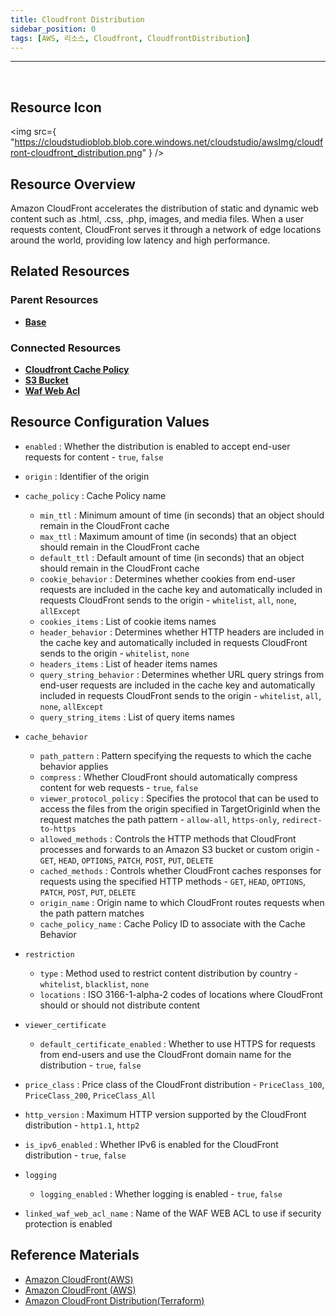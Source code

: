 ```yaml
---
title: Cloudfront Distribution
sidebar_position: 0
tags: [AWS, 리소스, Cloudfront, CloudfrontDistribution]
---
```


<hr />
<br />

## Resource Icon

<img
    src={
        "https://cloudstudioblob.blob.core.windows.net/cloudstudio/awsImg/cloudfront-cloudfront_distribution.png"
    }
/>

## Resource Overview

Amazon CloudFront accelerates the distribution of static and dynamic web content such as .html, .css, .php, images, and media files. 
When a user requests content, CloudFront serves it through a network of edge locations around the world, providing low latency and high performance.

## Related Resources

### Parent Resources

-   [**Base**](https://docs.cstudio.app/docs/resource/aws/Base/)

### Connected Resources

-   [**Cloudfront Cache Policy**](https://docs.cstudio.app/docs/resource/aws/Cloudfront/CloudfrontDistribution)
-   [**S3 Bucket**](https://docs.cstudio.app/docs/resource/aws/S3/S3Bucket)
-   [**Waf Web Acl**](https://docs.cstudio.app/docs/resource/aws/Waf/WafWebAcl)

## Resource Configuration Values

-   `enabled` : Whether the distribution is enabled to accept end-user requests for content - `true`, `false`
-   `origin` : Identifier of the origin
-   `cache_policy` : Cache Policy name
    -   `min_ttl` : Minimum amount of time (in seconds) that an object should remain in the CloudFront cache
    -   `max_ttl` : Maximum amount of time (in seconds) that an object should remain in the CloudFront cache
    -   `default_ttl` : Default amount of time (in seconds) that an object should remain in the CloudFront cache
    -   `cookie_behavior` : Determines whether cookies from end-user requests are included in the cache key and automatically included in requests CloudFront sends to the origin - `whitelist`, `all`, `none`, `allExcept`
    -   `cookies_items` : List of cookie items names
    -   `header_behavior` : Determines whether HTTP headers are included in the cache key and automatically included in requests CloudFront sends to the origin - `whitelist`, `none`
    -   `headers_items` : List of header items names
    -   `query_string_behavior` : Determines whether URL query strings from end-user requests are included in the cache key and automatically included in requests CloudFront sends to the origin - `whitelist`, `all`, `none`, `allExcept`
    -   `query_string_items` : List of query items names
-   `cache_behavior`
    -   `path_pattern` : Pattern specifying the requests to which the cache behavior applies
    -   `compress` : Whether CloudFront should automatically compress content for web requests - `true`, `false`
    -   `viewer_protocol_policy` : Specifies the protocol that can be used to access the files from the origin specified in TargetOriginId when the request matches the path pattern - `allow-all`, `https-only`, `redirect-to-https`
    -   `allowed_methods` : Controls the HTTP methods that CloudFront processes and forwards to an Amazon S3 bucket or custom origin - `GET`, `HEAD`, `OPTIONS`, `PATCH`, `POST`, `PUT`, `DELETE`
    -   `cached_methods` : Controls whether CloudFront caches responses for requests using the specified HTTP methods - `GET`, `HEAD`, `OPTIONS`, `PATCH`, `POST`, `PUT`, `DELETE`
    -   `origin_name` : Origin name to which CloudFront routes requests when the path pattern matches
    -   `cache_policy_name` : Cache Policy ID to associate with the Cache Behavior

-   `restriction`
    -   `type` : Method used to restrict content distribution by country - `whitelist`, `blacklist`, `none`
    -   `locations` : ISO 3166-1-alpha-2 codes of locations where CloudFront should or should not distribute content

-   `viewer_certificate`
    -   `default_certificate_enabled` : Whether to use HTTPS for requests from end-users and use the CloudFront domain name for the distribution - `true`, `false`

-   `price_class` : Price class of the CloudFront distribution - `PriceClass_100`, `PriceClass_200`, `PriceClass_All`
-   `http_version` : Maximum HTTP version supported by the CloudFront distribution - `http1.1`, `http2`
-   `is_ipv6_enabled` : Whether IPv6 is enabled for the CloudFront distribution - `true`, `false`

-   `logging`
    -   `logging_enabled` : Whether logging is enabled - `true`, `false`

-   `linked_waf_web_acl_name` : Name of the WAF WEB ACL to use if security protection is enabled

## Reference Materials

-   [Amazon CloudFront(AWS)](https://docs.aws.amazon.com/ko_kr/AmazonCloudFront/latest/DeveloperGuide/Introduction.html)
-   [Amazon CloudFront (AWS)](https://aws.amazon.com/ko/cloudfront/pricing/?nc2=type_a)
-   [Amazon CloudFront Distribution(Terraform)](https://registry.terraform.io/providers/hashicorp/aws/latest/docs/resources/cloudfront_distribution)
